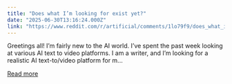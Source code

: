 ```yaml
---
title: "Does what I’m looking for exist yet?"
date: "2025-06-30T13:16:24.000Z"
link: "https://www.reddit.com/r/artificial/comments/1lo79f9/does_what_im_looking_for_exist_yet/"
---
```


Greetings all!
 I’m fairly new to the AI world. I’ve spent the past week looking at various AI text to video platforms. 
 I am a writer, and I’m looking for a realistic AI text-to/video platform for m...

[Read more](https://www.reddit.com/r/artificial/comments/1lo79f9/does_what_im_looking_for_exist_yet/)
